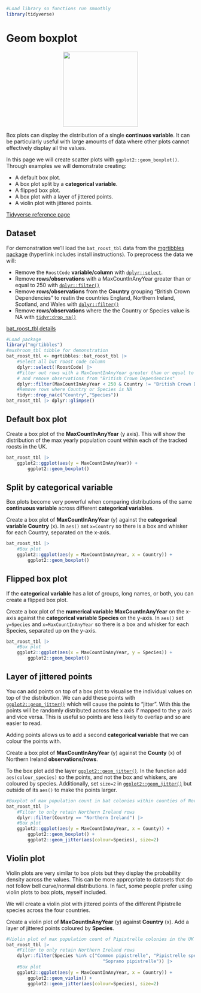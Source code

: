 ```r
#Load library so functions run smoothly
library(tidyverse)
```

# Geom boxplot

<center>
![](images/ggplot2_geom_boxplot.png){style="width:200px"}
</center>

Box plots can display the distribution of a single __continuos variable__.
It can be particularly useful with large amounts of data where other plots cannot effectively display all the values.

In this page we will create scatter plots with `ggplot2::geom_boxplot()`. Through examples we will demonstrate creating:

- A default box plot.
- A box plot split by a __categorical variable__.
- A flipped box plot.
- A box plot with a layer of jittered points.
- A violin plot with jittered points.

[Tidyverse reference page](https://ggplot2.tidyverse.org//reference/geom_boxplot.html)

## Dataset

For demonstration we'll load the `bat_roost_tbl` data from the [mgrtibbles package](/datasets/mgrtibbles.qmd) (hyperlink includes install instructions).
To preprocess the data we will:

- Remove the `RoostCode` __variable/column__ with [`dplyr::select`](/dplyr/select.qmd).
- Remove __rows/observations__ with a MaxCountInAnyYear greater than or equal to 250 with [`dplyr::filter()`](/dplyr/filter.qmd)
- Remove __rows/observations__ from the __Country__ grouping "British Crown Dependencies" to reatin the countries England, Northern Ireland, Scotland, and Wales with [`dplyr::filter()`](/dplyr/filter.qmd)
- Remove __rows/observations__ where the the Country or Species value is NA with [`tidyr:drop_na()`](/tidyr/drop_na.qmd)

[bat_roost_tbl details](https://github.com/m-gemmell/mgrtibbles/wiki/bat_roost_tbl)

```r
#Load package
library("mgrtibbles")
#mushroom_tbl tibble for demonstration
bat_roost_tbl <- mgrtibbles::bat_roost_tbl |>
    #Select all but roost code column
    dplyr::select(!RoostCode) |>
    #Filter out rows with a MaxCountInAnyYear greater than or equal to 250
    # and remove observations from "British Crown Dependencies"
    dplyr::filter(MaxCountInAnyYear < 250 & Country != "British Crown Dependencies") |>
    #Remove rows where Country or Species is NA
    tidyr::drop_na(c("Country","Species"))
bat_roost_tbl |> dplyr::glimpse()
```

## Default box plot

Create a box plot of the __MaxCountInAnyYear__ (y axis).
This will show the distribution of the max yearly population count within each of the tracked roosts in the UK.

```r
bat_roost_tbl |>
    ggplot2::ggplot(aes(y = MaxCountInAnyYear)) +
        ggplot2::geom_boxplot()
```

## Split by categorical variable

Box plots become very powerful when comparing distributions of the same __continuous variable__ across different __categorical variables__.

Create a box plot of __MaxCountInAnyYear__ (y) against the __categorical variable Country__ (x).
In `aes()` set `x=Country` so there is a box and whisker for each Country, separated on the x-axis.

```r
bat_roost_tbl |>
    #Box plot
    ggplot2::ggplot(aes(y = MaxCountInAnyYear, x = Country)) +
        ggplot2::geom_boxplot()
```

## Flipped box plot

If the __categorical variable__ has a lot of groups, long names, or both, you can create a flipped box plot.

Create a box plot of  the __numerical variable MaxCountInAnyYear__ on the x-axis against the __categorical variable Species__ on the y-axis.
In `aes()` set `y=Species` and `x=MaxCountInAnyYear` so there is a box and whisker for each Species, separated up on the y-axis.

```r
bat_roost_tbl |>
    #Box plot
    ggplot2::ggplot(aes(x = MaxCountInAnyYear, y = Species)) +
        ggplot2::geom_boxplot()
```

## Layer of jittered points

You can add points on top of a box plot to visualise the individual values on top of the distribution.
We can add these points with [`ggplot2::geom_jitter()`](https://ggplot2.tidyverse.org//reference/geom_jitter.html) which will cause the points to "jitter".
With this the points will be randomly distributed across the x axis if mapped to the y axis and vice versa.
This is useful so points are less likely to overlap and so are easier to read.

Adding points allows us to add a second __categorical variable__ that we can colour the points with.

Create a box plot of __MaxCountInAnyYear__ (y) against the __County__ (x) of Northern Ireland __observations/rows__.

To the box plot add the layer [`ggplot2::geom_jitter()`](https://ggplot2.tidyverse.org//reference/geom_jitter.html).
In the function add `aes(colour_species)` so the points, and not the box and whiskers, are coloured by species.
Additionally, set `size=2` in [`ggplot2::geom_jitter()`](https://ggplot2.tidyverse.org//reference/geom_jitter.html) but outside of its `aes()` to make the points larger.

```r
#Boxplot of max population count in bat colonies within counties of Northern Ireland
bat_roost_tbl |>
    #Filter to only retain Northern Ireland rows
    dplyr::filter(Country == "Northern Ireland") |>
    #Box plot
    ggplot2::ggplot(aes(y = MaxCountInAnyYear, x = County)) +
        ggplot2::geom_boxplot() +
        ggplot2::geom_jitter(aes(colour=Species), size=2)
```

## Violin plot

Violin plots are very similar to box plots but they display the probability density across the values.
This can be more appropriate to datasets that do not follow bell curve/normal distributions.
In fact, some people prefer using violin plots to box plots, myself included.

We will create a violin plot with jittered points of the different Pipistrelle species across the four countries.

Create a violin plot of __MaxCountInAnyYear__ (y) against __Country__ (x).
Add a layer of jittered points coloured by __Species__.

```r
#Violin plot of max population count of Pipistrelle colonies in the UK countries
bat_roost_tbl |>
    #Filter to only retain Northern Ireland rows
    dplyr::filter(Species %in% c("Common pipistrelle", "Pipistrelle species",
                                    "Soprano pipistrelle")) |>
    #Box plot
    ggplot2::ggplot(aes(y = MaxCountInAnyYear, x = Country)) +
        ggplot2::geom_violin() +
        ggplot2::geom_jitter(aes(colour=Species), size=2)
```


